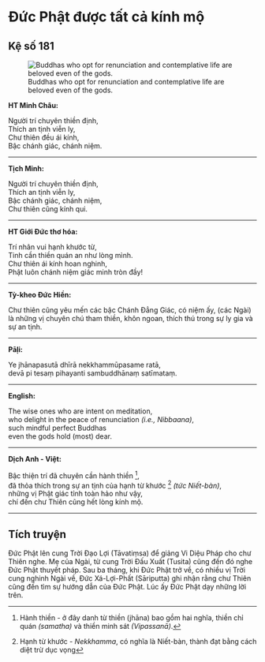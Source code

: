 # Ðức Phật được tất cả kính mộ {- #duc-phat-duoc-tat-ca-kinh-mo}

## Kệ số 181 {- #ke-so-181}

![Buddhas who opt for renunciation and contemplative life are beloved even of the gods.](images/kinh-phap-cu-ke-so-181-dhammapada-verse-181.jpg){fig-align="center" .lightbox}

**HT Minh Châu:**

Người trí chuyên thiền định,  
Thích an tịnh viễn ly,  
Chư thiên đều ái kính,  
Bậc chánh giác, chánh niệm.  

<hr class="divider">

**Tịch Minh:**

Người trí chuyên thiền định,  
Thích an tịnh viễn ly,  
Bậc chánh giác, chánh niệm,  
Chư thiên cũng kính qui.  

<hr class="divider">

**HT Giới Đức thơ hóa:**

Trí nhân vui hạnh khước từ,  
Tinh cần thiền quán an như lòng mình.  
Chư thiên ái kính hoan nghinh,  
Phật luôn chánh niệm giác minh tròn đầy!  

<hr class="divider">

**Tỳ-kheo Đức Hiền:**

Chư thiên cũng yêu mến các bậc Chánh Đẳng Giác, có niệm ấy, (các Ngài) là những vị chuyên chú tham thiền, khôn ngoan, thích thú trong sự ly gia và sự an tịnh.  

<hr class="divider">

**Pāḷi:**

Ye jhānapasutā dhīrā nekkhammūpasame ratā,  
devā pi tesaṃ pihayanti sambuddhānaṃ satīmataṃ.  

<hr class="divider">

**English:**

The wise ones who are intent on meditation,  
who delight in the peace of renunciation *(i.e., Nibbaana)*,  
such mindful perfect Buddhas  
even the gods hold (most) dear.   

<hr class="divider">

**Dịch Anh - Việt:**

Bậc thiện trí đã chuyên cần hành thiền [^1],  
đã thỏa thích trong sự an tịnh của hạnh từ khước [^2] *(tức Niết-bàn)*,  
những vị Phật giác tỉnh toàn hảo như vậy,   
chí đến chư Thiên cũng hết lòng kính mộ.  

<hr class="divider">

## Tích truyện {- #tich-truyen}

Ðức Phật lên cung Trời Ðạo Lợi (Tāvatiṃsa) để giảng Vi Diệu Pháp cho chư Thiên nghe. Mẹ của Ngài, từ cung Trời Ðấu Xuất (Tusita) cũng đến đó nghe Ðức Phật thuyết pháp. Sau ba tháng, khi Ðức Phật trở về, có nhiều vị Trời cung nghinh Ngài về, Ðức Xá-Lợi-Phất (Sāriputta) ghi nhận rằng chư Thiên cũng đến tìm sự hướng dẫn của Ðức Phật. Lúc ấy Ðức Phật dạy những lời trên.

[^1]: Hành thiền - ở đây danh từ thiền (jhāna) bao gồm hai nghĩa, thiền chỉ quán *(samatha)* và thiền minh sát *(Vipassanā)*.

[^2]: Hạnh từ khước - *Nekkhamma*, có nghĩa là Niết-bàn, thành đạt bằng cách diệt trừ dục vọng